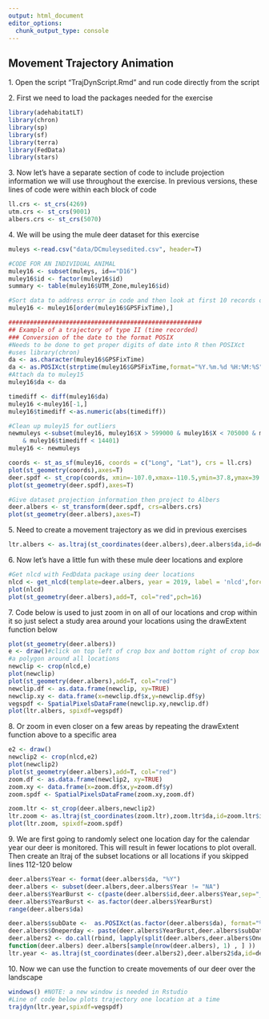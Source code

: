 ```yaml
---
output: html_document
editor_options: 
  chunk_output_type: console
---
```


## Movement Trajectory Animation

1\. Open the script "TrajDynScript.Rmd" and run code directly from the script

2\. First we need to load the packages needed for the exercise

```r
library(adehabitatLT)
library(chron)
library(sp)
library(sf)
library(terra)
library(FedData)
library(stars)
```

3\. Now let's have a separate section of code to include projection information we will use throughout the exercise. In previous versions, these lines of code were within each block of code

```r
ll.crs <- st_crs(4269)
utm.crs <- st_crs(9001)
albers.crs <- st_crs(5070)
```

4\. We will be using the mule deer dataset for this exercise

```r
muleys <-read.csv("data/DCmuleysedited.csv", header=T)

#CODE FOR AN INDIVIDUAL ANIMAL
muley16 <- subset(muleys, id=="D16")
muley16$id <- factor(muley16$id)
summary <- table(muley16$UTM_Zone,muley16$id)

#Sort data to address error in code and then look at first 10 records of data to confirm
muley16 <- muley16[order(muley16$GPSFixTime),]

######################################################
## Example of a trajectory of type II (time recorded)
### Conversion of the date to the format POSIX
#Needs to be done to get proper digits of date into R then POSIXct
#uses library(chron)
da <- as.character(muley16$GPSFixTime)
da <- as.POSIXct(strptime(muley16$GPSFixTime,format="%Y.%m.%d %H:%M:%S"))
#Attach da to muley15
muley16$da <- da

timediff <- diff(muley16$da)
muley16 <-muley16[-1,]
muley16$timediff <-as.numeric(abs(timediff)) 

#Clean up muley15 for outliers
newmuleys <-subset(muley16, muley16$X > 599000 & muley16$X < 705000 & muley16$Y > 4167000
    & muley16$timediff < 14401)
muley16 <- newmuleys

coords <- st_as_sf(muley16, coords = c("Long", "Lat"), crs = ll.crs)
plot(st_geometry(coords),axes=T)
deer.spdf <- st_crop(coords, xmin=-107.0,xmax=-110.5,ymin=37.8,ymax=39.0)#Visually identified based on previous plot
plot(st_geometry(deer.spdf),axes=T)

#Give dataset projection information then project to Albers
deer.albers <- st_transform(deer.spdf, crs=albers.crs)
plot(st_geometry(deer.albers),axes=T)
```

5\. Need to create a movement trajectory as we did in previous exercises

```r
ltr.albers <- as.ltraj(st_coordinates(deer.albers),deer.albers$da,id=deer.albers$id)
```

6\. Now let's have a little fun with these mule deer locations and explore

```r
#Get nlcd with FedDdata package using deer locations
nlcd <- get_nlcd(template=deer.albers, year = 2019, label = 'nlcd',force.redo = T)
plot(nlcd)
plot(st_geometry(deer.albers),add=T, col="red",pch=16)
```

7\. Code below is used to just zoom in on all of our locations and crop within it so just select a study area around your locations using the drawExtent function below

```r
plot(st_geometry(deer.albers))
e <- draw()#click on top left of crop box and bottom right of crop box to create
#a polygon around all locations
newclip <- crop(nlcd,e)
plot(newclip)
plot(st_geometry(deer.albers),add=T, col="red")
newclip.df <- as.data.frame(newclip, xy=TRUE)
newclip.xy <- data.frame(x=newclip.df$x,y=newclip.df$y)
vegspdf <- SpatialPixelsDataFrame(newclip.xy,newclip.df)
plot(ltr.albers, spixdf=vegspdf)
```

8\. Or zoom in even closer on a few areas by repeating the drawExtent function above to a specific area

```r
e2 <- draw()
newclip2 <- crop(nlcd,e2)
plot(newclip2)
plot(st_geometry(deer.albers),add=T, col="red")
zoom.df <- as.data.frame(newclip2, xy=TRUE)
zoom.xy <- data.frame(x=zoom.df$x,y=zoom.df$y)
zoom.spdf <- SpatialPixelsDataFrame(zoom.xy,zoom.df)

zoom.ltr <- st_crop(deer.albers,newclip2)
ltr.zoom <- as.ltraj(st_coordinates(zoom.ltr),zoom.ltr$da,id=zoom.ltr$id)
plot(ltr.zoom, spixdf=zoom.spdf)
```

9\. We are first going to randomly select one location day for the calendar year our deer is monitored. This will result in fewer locations to plot overall. Then create an ltraj of the subset locations or all locations if you skipped lines 112-120 below

```r
deer.albers$Year <- format(deer.albers$da, "%Y")
deer.albers <- subset(deer.albers,deer.albers$Year != "NA")
deer.albers$YearBurst <- c(paste(deer.albers$id,deer.albers$Year,sep="_"))
deer.albers$YearBurst <- as.factor(deer.albers$YearBurst)
range(deer.albers$da)

deer.albers$subDate <-  as.POSIXct(as.factor(deer.albers$da), format="%Y-%m-%d", tz="EST")
deer.albers$Oneperday <- paste(deer.albers$YearBurst,deer.albers$subDate,sep="_")
deer.albers2 <- do.call(rbind, lapply(split(deer.albers,deer.albers$Oneperday) , 
function(deer.albers) deer.albers[sample(nrow(deer.albers), 1) , ] ))
ltr.year <- as.ltraj(st_coordinates(deer.albers2),deer.albers2$da,id=deer.albers2$id)
```

10\. Now we can use the function to create movements of our deer over the landscape

```r
windows() #NOTE: a new window is needed in Rstudio
#Line of code below plots trajectory one location at a time
trajdyn(ltr.year,spixdf=vegspdf)
```
